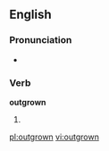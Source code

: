 ==English==

===Pronunciation===
* {{IPA|/'ɑʊtɡɻɔʊn/}}

===Verb===
'''outgrown'''

# {{past participle of|[[outgrow]]}}

[[pl:outgrown]]
[[vi:outgrown]]